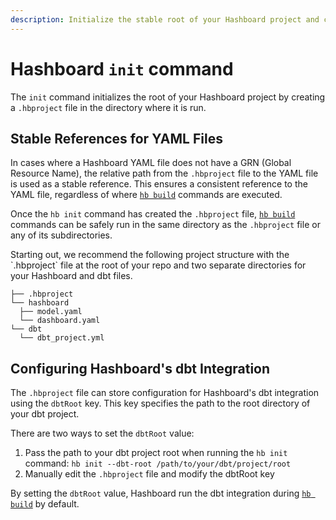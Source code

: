 ```yaml
---
description: Initialize the stable root of your Hashboard project and configure the dbt integration
---
```



# Hashboard `init` command

The `init` command initializes the root of your Hashboard project by creating a `.hbproject` file in the directory where it is run.

## Stable References for YAML Files

In cases where a Hashboard YAML file does not have a GRN (Global Resource Name), the relative path from the `.hbproject` file to the YAML file is used as a stable reference. This ensures a consistent reference to the YAML file, regardless of where [`hb build`](/docs/data-ops/cli/v3/build) commands are executed.

Once the `hb init` command has created the `.hbproject` file, [`hb build`](/docs/data-ops/cli/v3/build) commands can be safely run in the same directory as the `.hbproject` file or any of its subdirectories.

<Callout type="info">
  Starting out, we recommend the following project structure with the `.hbproject` file at the root of your repo and two separate directories for your Hashboard and dbt files.

```
├── .hbproject
└── hashboard
  ├── model.yaml
  └── dashboard.yaml
└── dbt
  └── dbt_project.yml
```

</Callout>

## Configuring Hashboard's dbt Integration

The `.hbproject` file can store configuration for Hashboard's dbt integration using the `dbtRoot` key. This key specifies the path to the root directory of your dbt project.

There are two ways to set the `dbtRoot` value:

1. Pass the path to your dbt project root when running the `hb init` command: `hb init --dbt-root /path/to/your/dbt/project/root`
2. Manually edit the `.hbproject` file and modify the dbtRoot key

By setting the `dbtRoot` value, Hashboard run the dbt integration during [`hb build`](/docs/data-ops/cli/v3/build) by default.
